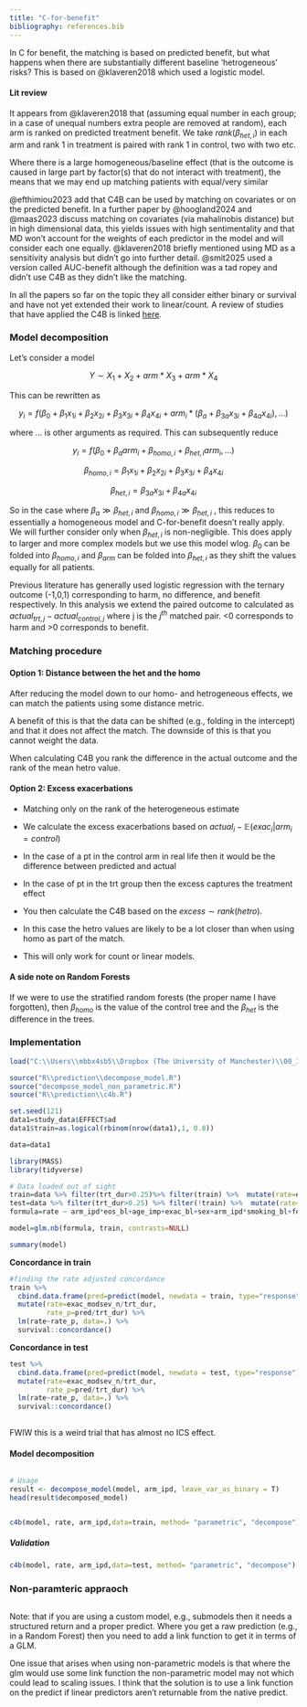```yaml
---
title: "C-for-benefit"
bibliography: references.bib
---
```


In C for benefit, the matching is based on predicted benefit, but what happens when there are substantially different baseline 'hetrogeneous' risks? This is based on @klaveren2018 which used a logistic model.

#### Lit review

It appears from @klaveren2018 that (assuming equal number in each group; in a case of unequal numbers extra people are removed at random), each arm is ranked on predicted treatment benefit. We take $rank(\beta_{het,i})$ in each arm and rank 1 in treatment is paired with rank 1 in control, two with two etc.

Where there is a large homogeneous/baseline effect (that is the outcome is caused in large part by factor(s) that do not interact with treatment), the means that we may end up matching patients with equal/very similar

@efthimiou2023 add that C4B can be used by matching on covariates or on the predicted benefit. In a further paper by @hoogland2024 and @maas2023 discuss matching on covariates (via mahalinobis distance) but in high dimensional data, this yields issues with high sentimentality and that MD won't account for the weights of each predictor in the model and will consider each one equally. @klaveren2018 briefly mentioned using MD as a sensitivity analysis but didn't go into further detail. @smit2025 used a version called AUC-benefit although the definition was a tad ropey and didn't use C4B as they didn't like the matching.

In all the papers so far on the topic they all consider either binary or survival and have not yet extended their work to linear/count. A review of studies that have applied the C4B is linked [here](c4bwild.qmd).

### Model decomposition

Let's consider a model

$$
Y \sim X_1 + X_2 + arm * X_3 + arm * X_4 
$$

This can be rewritten as

$$
y_i= f(\beta_0 + \beta_1 x_{1i} + \beta_2 x_{2i} + \beta_3 x_{3i} + \beta_4 x_{4i} + arm_i*(\beta_a + \beta_{3a} x_{3i} + \beta_{4a} x_{4i}), ...) 
$$

where $...$ is other arguments as required. This can subsequently reduce

$$
y_i=f(\beta_0+ \beta_a arm_i+\beta_{homo,i}+\beta_{het,i}arm_i,...)
$$

$$
\beta_{homo,i}=\beta_1 x_{1i} + \beta_2 x_{2i} + \beta_3 x_{3i} + \beta_4 x_{4i}
$$

$$
\beta_{het,i}= \beta_{3a} x_{3i} + \beta_{4a} x_{4i}
$$

So in the case where $\beta_a \gg \beta_{het,i}$ and $\beta_{homo,i} \gg \beta_{het,i}$ , this reduces to essentially a homogeneous model and C-for-benefit doesn't really apply. We will further consider only when $\beta_{het,i}$ is non-negligible. This does apply to larger and more complex models but we use this model wlog. $\beta_0$ can be folded into $\beta_{homo,i}$ and $\beta_{arm}$ can be folded into $\beta_{het,i}$ as they shift the values equally for all patients.

Previous literature has generally used logistic regression with the ternary outcome (-1,0,1) corresponding to harm, no difference, and benefit respectively. In this analysis we extend the paired outcome to calculated as $actual_{trt,j}-actual_{control,j}$ where j is the $j^{th}$ matched pair. \<0 corresponds to harm and \>0 corresponds to benefit.

### Matching procedure

#### Option 1: Distance between the het and the homo

After reducing the model down to our homo- and hetrogeneous effects, we can match the patients using some distance metric.

A benefit of this is that the data can be shifted (e.g., folding in the intercept) and that it does not affect the match. The downside of this is that you cannot weight the data.

When calculating C4B you rank the difference in the actual outcome and the rank of the mean hetro value.

#### Option 2: Excess exacerbations

-   Matching only on the rank of the heterogeneous estimate

-   We calculate the excess exacerbations based on $actual_i-\mathbb{E}(exac_i|arm_i=control)$

-   In the case of a pt in the control arm in real life then it would be the difference between predicted and actual

-   In the case of pt in the trt group then the excess captures the treatment effect

-   You then calculate the C4B based on the $excess\sim rank(hetro)$.

-   In this case the hetro values are likely to be a lot closer than when using homo as part of the match.

-   This will only work for count or linear models.

#### A side note on Random Forests

If we were to use the stratified random forests (the proper name I have forgotten), then $\beta_{homo}$ is the value of the control tree and the $\beta_{het}$ is the difference in the trees.

### Implementation {#sec-implement}

```r
load("C:\\Users\\mbbx4sb5\\Dropbox (The University of Manchester)\\00_ICS_RECODE_Shared\\data/study_data.RDa")

source("R\\prediction\\decompose_model.R")
source("decompose_model_non_parametric.R")
source("R\\prediction\\c4b.R")

set.seed(121)
data1=study_data$EFFECT$ad
data1$train=as.logical(rbinom(nrow(data1),1, 0.8))

data=data1
```

```r
library(MASS)
library(tidyverse)

# Data loaded out of sight
train=data %>% filter(trt_dur>0.25)%>% filter(train) %>%  mutate(rate=exac_modsev_n/trt_dur)
test=data %>% filter(trt_dur>0.25) %>% filter(!train) %>%  mutate(rate=exac_modsev_n/trt_dur)
formula=rate ~ arm_ipd*eos_bl+age_imp+exac_bl+sex+arm_ipd*smoking_bl+fev1_bl

model=glm.nb(formula, train, contrasts=NULL)

summary(model)

```

**Concordance in train**

```r
#finding the rate adjusted concordance
train %>% 
  cbind.data.frame(pred=predict(model, newdata = train, type="response")) %>%
  mutate(rate=exac_modsev_n/trt_dur,
         rate_p=pred/trt_dur) %>% 
  lm(rate~rate_p, data=.) %>% 
  survival::concordance()


```

**Concordance in test**

```r
test %>% 
  cbind.data.frame(pred=predict(model, newdata = test, type="response")) %>%
  mutate(rate=exac_modsev_n/trt_dur,
         rate_p=pred/trt_dur) %>% 
  lm(rate~rate_p, data=.) %>% 
  survival::concordance()
  
```

FWIW this is a weird trial that has almost no ICS effect.

#### Model decomposition

```r
```

```r
# Usage
result <- decompose_model(model, arm_ipd, leave_var_as_binary = T)
head(result$decomposed_model)

```

```r
```

```r
c4b(model, rate, arm_ipd,data=train, method= "parametric", "decompose")
```

##### Validation

```r

c4b(model, rate, arm_ipd,data=test, method= "parametric", "decompose")
```

### Non-paramteric appraoch

```r
```

Note: that if you are using a custom model, e.g., submodels then it needs a structured return and a proper predict. Where you get a raw prediction (e.g., in a Random Forest) then you need to add a link function to get it in terms of a GLM.

One issue that arises when using non-parametric models is that where the glm would use some link function the non-parametric model may not which could lead to scaling issues. I think that the solution is to use a link function on the predict if linear predictors aren't returnable from the native predict.
